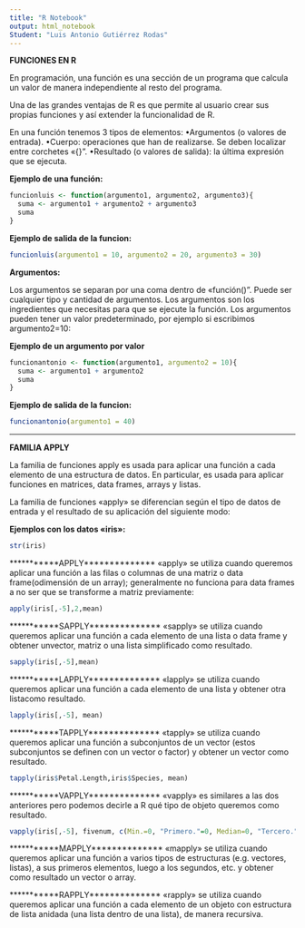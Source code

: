 ```yaml
---
title: "R Notebook"
output: html_notebook
Student: "Luis Antonio Gutiérrez Rodas"
---
```


**FUNCIONES EN R**

En programación, una función es una sección de un programa que calcula un valor de manera independiente al resto del programa.

Una de las grandes ventajas de R es que permite al usuario crear sus propias funciones y así extender la funcionalidad de R. 

En una función tenemos 3 tipos de elementos:
•Argumentos (o valores de entrada).
•Cuerpo: operaciones que han de realizarse. Se deben localizar entre corchetes «{}”.
•Resultado (o valores de salida): la última expresión que se ejecuta.

**Ejemplo de una función:**
```r
funcionluis <- function(argumento1, argumento2, argumento3){
  suma <- argumento1 + argumento2 + argumento3
  suma
}
```

**Ejemplo de salida de la funcion:**
```r
funcionluis(argumento1 = 10, argumento2 = 20, argumento3 = 30)
```


**Argumentos:**

Los argumentos se separan por una coma dentro de «función()”. Puede ser cualquier tipo y cantidad de argumentos. Los argumentos son los ingredientes que necesitas para que se ejecute la función. Los argumentos pueden tener un valor predeterminado, por ejemplo si escribimos argumento2=10:

**Ejemplo de un argumento por valor**
```r
funcionantonio <- function(argumento1, argumento2 = 10){
  suma <- argumento1 + argumento2
  suma
}
```

**Ejemplo de salida de la funcion:**
```r
funcionantonio(argumento1 = 40)
```

-------------------------------------------------------------------------------------------------------------

**FAMILIA APPLY**

La familia de funciones apply es usada para aplicar una función a cada elemento de una estructura de datos. En particular, es usada para aplicar funciones en matrices, data frames, arrays y listas.

La familia de funciones «apply» se diferencian según el tipo de datos de entrada y el resultado de su aplicación del siguiente modo:

**Ejemplos con los datos «iris»:**

```r
str(iris)
```
***********APPLY**************
«apply» se utiliza cuando queremos aplicar una función a las filas o columnas de una matriz o data frame(odimensión de un array); generalmente no funciona para data frames a no ser que se transforme a matriz previamente:

```r
apply(iris[,-5],2,mean)
```
***********SAPPLY**************
«sapply» se utiliza cuando queremos aplicar una función a cada elemento de una lista o data frame y obtener unvector, matriz o una lista simplificado como resultado.

```r
sapply(iris[,-5],mean)
```
***********LAPPLY**************
«lapply» se utiliza cuando queremos aplicar una función a cada elemento de una lista y obtener otra listacomo resultado.
```r
lapply(iris[,-5], mean)
```
***********TAPPLY**************
«tapply» se utiliza cuando queremos aplicar una función a subconjuntos de un vector (estos subconjuntos se definen con un vector o factor) y obtener un vector como resultado.
```r
tapply(iris$Petal.Length,iris$Species, mean)
```

***********VAPPLY**************
«vapply» es similares a las dos anteriores pero podemos decirle a R qué tipo de objeto queremos como resultado.
```r
vapply(iris[,-5], fivenum, c(Min.=0, "Primero."=0, Median=0, "Tercero."=0, Max.=0))
```

***********MAPPLY**************
«mapply» se utiliza cuando queremos aplicar una función a varios tipos de estructuras (e.g. vectores, listas), a sus primeros elementos, luego a los segundos, etc. y obtener como resultado un vector o array.

***********RAPPLY**************
«rapply» se utiliza cuando queremos aplicar una función a cada elemento de un objeto con estructura de lista anidada (una lista dentro de una lista), de manera recursiva.